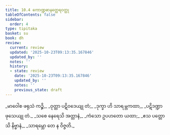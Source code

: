 ```yaml
---
title: 10.4 ကောဏ္ဍဓာနတ္ထေရဝတ္ထု
tableOfContents: false
sidebar:
  order: 4
type: tipitaka
basket: su
book: dh
review:
  current: review
  updated: '2025-10-23T09:13:35.167846'
  updated_by: ''
  notes: ''
  history:
  - state: review
    date: '2025-10-23T09:13:35.167846'
    updated_by: ''
    notes: ''
    previous_state: draft
---
```



<ReviewStatus review={frontmatter.review} showDetails={true} />

<HypothesisAnnotation frontmatter={frontmatter} />

<DynamicBreadcrumb />

<Division number="133" book="dh" e="ch" v="18" p="33">

<Paragraph number="143" type="verses" book="dh">
_မာဝေါစ ဖရုသံ ကဉ္စိ,_  
_ဝုတ္တာ ပဋိဝဒေယျု တံ;_  
_ဒုက္ခာ ဟိ သာရမ္ဘကထာ,_  
_ပဋိဒဏ္ဍာ ဖုသေယျု တံ._  

</Paragraph>

</Division>
<Division number="134" book="dh" e="ch" v="18" p="33">

<Paragraph number="144" type="verses" book="dh">
_သစေ နေရေသိ အတ္တာနံ,_  
_ကံသော ဥပဟတော ယထာ;_  
_ဧသ ပတ္တောသိ နိဗ္ဗာနံ,_  
_သာရမ္ဘော တေ န ဝိဇ္ဇတိ._
</Paragraph>
</Division>